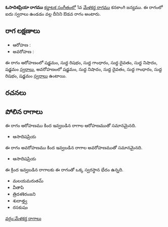 {{Infobox ragam
	| name          	= ఓసాదిశప్రియా
	| synonym	    	= 
	| mela          	= 
	| chakra        	= 
	| janaka        	= 
	| type          	= ఔడవ
	| arohanam      	= {{svaraC|S|R1|G1|D1|N1|S'}} 
	| avarohanam    	= {{svaraC|S'|N1|D1|G1|R1|S}}
	| jeeva         	=
	| chhaya        	=
	| nyasa         	=
	| vishesha      	= 
	| equivalent  		= 
}}
{{కర్ణాటక సంగీత రాగాలు}}
'''ఓసాదిశప్రియా రాగము''' [[కర్ణాటక సంగీతం]]లో 1వ [[మేళకర్త రాగము]] కనకాంగి జన్యము.  ఈ రాగంలో ఐదు స్వరాలు ఉండడం వల్ల దీనిని ఔడవ రాగం అంటారు.


==రాగ లక్షణాలు==


* ఆరోహణ : {{svaraC|S|R1|G1|D1|N1|S'}} 
* అవరోహణ : {{svaraC|S'|N1|D1|G1|R1|S}}

ఈ రాగం ఆరోహణంలో షడ్జమం, సుద్ద రిషభం, సుద్ద గాంధారం, సుద్ద దైవతం, సుద్ద నిషాదం, షడ్జమం [[స్వరాలు]], అవరోహణంలో షడ్జమం, సుద్ద నిషాదం, సుద్ద దైవతం, సుద్ద గాంధారం, సుద్ద రిషభం, షడ్జమం [[స్వరాలు]] ఉంటాయి.

==రచనలు==



==పోలిన రాగాలు==
ఈ రాగం ఆరోహణము కింద ఇవ్వబడిన రాగాల ఆరోహణముతో సమానమైనది.
* ఆసాదిషప్రియ

ఈ రాగం అవరోహణము కింద ఇవ్వబడిన రాగాల అవరోహణముతో సమానమైనది.
* ఆసాదిషప్రియ

ఈ క్రింద ఇవ్వబడిన రాగాలకు ఈ రాగంతో ఒక్క స్వరస్థాన భేదం ఉన్నది.
* మలయమరుతమ్
* వీతాపి
* త్రిదశశిరంజని
* శుదాత్త్వ
* రసకుషం



[[వర్గం:మేళకర్త రాగాలు]]